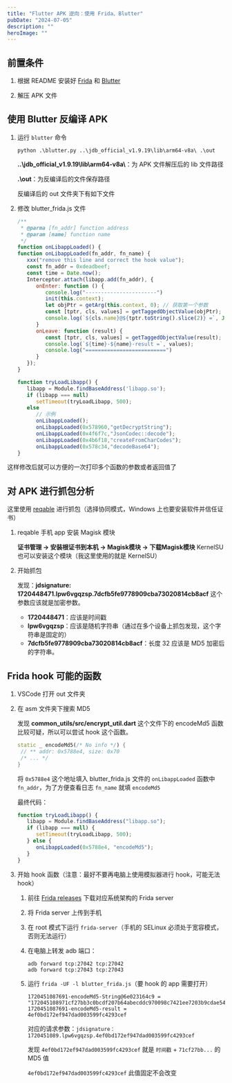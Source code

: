 ```yaml
---
title: "Flutter APK 逆向：使用 Frida、Blutter"
pubDate: "2024-07-05"
description: ""
heroImage: ""
---
```


## 前置条件

1. 根据 README 安装好 [Frida](https://github.com/frida/frida) 和 [Blutter](https://github.com/worawit/blutter)

2. 解压 APK 文件

## 使用 Blutter 反编译 APK

1. 运行 `blutter` 命令

   ```shell
   python .\blutter.py ..\jdb_official_v1.9.19\lib\arm64-v8a\ .\out
   ```

   **..\jdb_official_v1.9.19\lib\arm64-v8a\\**：为 APK 文件解压后的 lib 文件路径

   **.\out**：为反编译后的文件保存路径

   <ImagePreview src="https://static.yumdeb.top/picx-images-hosting/20240708/image.7ljvh7dy4l.webp" />

   反编译后的 out 文件夹下有如下文件

   <ImagePreview src="https://static.yumdeb.top/picx-images-hosting/20240708/image.32hue8gt32.webp" />

2. 修改 blutter_frida.js 文件

   ```js ins={1-4,6,9,12,18-22,33-36} del={5,7-8,32}
   /**
    * @parma [fn_addr] function address
    * @param [name] function name
    */
   function onLibappLoaded() {
   function onLibappLoaded(fn_addr, fn_name) {
      xxx("remove this line and correct the hook value");
      const fn_addr = 0xdeadbeef;
      const time = Date.now();
      Interceptor.attach(libapp.add(fn_addr), {
         onEnter: function () {
            console.log("-----------------------")
            init(this.context);
            let objPtr = getArg(this.context, 0); // 获取第一个参数
            const [tptr, cls, values] = getTaggedObjectValue(objPtr);
            console.log(`${cls.name}@${tptr.toString().slice(2)} =`, JSON.stringify(values, null, 2));
         }
         onLeave: function (result) {
            const [tptr, cls, values] = getTaggedObjectValue(result);
            console.log(`${time}-${name}-result =`, values);
            console.log("==========================")
         }
      });
   }

   function tryLoadLibapp() {
      libapp = Module.findBaseAddress('libapp.so');
      if (libapp === null)
         setTimeout(tryLoadLibapp, 500);
      else
         // 示例
         onLibappLoaded();
         onLibappLoaded(0x578960,"getDecryptString");
         onLibappLoaded(0x4f6f7c,"JsonCodec::decode");
         onLibappLoaded(0x4b6f18,"createFromCharCodes");
         onLibappLoaded(0x578c34,"decodeBase64");
   }
   ```

这样修改后就可以方便的一次打印多个函数的参数或者返回值了

## 对 APK 进行抓包分析

这里使用 [reqable](https://reqable.com/) 进行抓包（选择协同模式，Windows 上也要安装软件并信任证书）

1. reqable 手机 app 安装 Magisk 模块

   **证书管理 -> 安装根证书到本机 -> Magisk模块 -> 下载Magisk模块**
   KernelSU 也可以安装这个模块（我这里使用的就是 KernelSU）

   <ImagePreview src="https://static.yumdeb.top/picx-images-hosting/20240708/Screenshot_20240708_220215.4g4dibt6uu.webp" />

2. 开始抓包

   发现：**jdsignature: 1720448471.lpw6vgqzsp.7dcfb5fe9778909cba73020814cb8acf** 这个参数应该就是加密参数。
   
   - **1720448471**：应该是时间戳
   - **lpw6vgqzsp**：应该是随机字符串（通过在多个设备上抓包发现，这个字符串是固定的）
   - **7dcfb5fe9778909cba73020814cb8acf**：长度 32 应该是 MD5 加密后的字符串。

## Frida hook 可能的函数

1. VSCode 打开 out 文件夹

2. 在 asm 文件夹下搜索 MD5

   发现 **common_utils/src/encrypt_util.dart** 这个文件下的 encodeMd5 函数比较可疑，所以可以尝试 hook 这个函数。

   ```dart
   static _ encodeMd5(/* No info */) {
    // ** addr: 0x5788e4, size: 0x70
    /* ... */
   }
   ```

   将 `0x5788e4` 这个地址填入 blutter_frida.js 文件的 `onLibappLoaded` 函数中 `fn_addr`，为了方便查看日志 `fn_name` 就填 `encodeMd5`

   最终代码：

   ```javascript
   function tryLoadLibapp() {
      libapp = Module.findBaseAddress("libapp.so");
      if (libapp === null) {
         setTimeout(tryLoadLibapp, 500);
      } else {
         onLibappLoaded(0x5788e4, "encodeMd5");
      }
   }
   ```

3. 开始 hook 函数（注意：最好不要再电脑上使用模拟器进行 hook，可能无法 hook）

   1. 前往 [Frida releases](https://github.com/frida/frida/releases) 下载对应系统架构的 Frida server
   2. 将 Frida server 上传到手机
   3. 在 root 模式下运行 `frida-server`（手机的 SELinux 必须处于宽容模式，否则无法运行）

      <ImagePreview src="https://static.yumdeb.top/picx-images-hosting/20240708/image.ese3zb0um.webp" />

   4. 在电脑上转发 adb 端口：

      ```shell
      adb forward tcp:27042 tcp:27042
      adb forward tcp:27043 tcp:27043
      ```

   5. 运行 `frida -UF -l blutter_frida.js`（要 hook 的 app 需要打开）

      <ImagePreview src="https://static.yumdeb.top/picx-images-hosting/20240708/image.1zi53gc2ak.webp" />

      ```plaintext
      1720451087691-encodeMd5-String@6e023164c9 = "172045108971cf27bb3c0bcdf207b64abecddc970098c7421ee7203b9cdae54478478a199e7d5a6e1a57691123c1a931c057842fb73ba3b3c83bcd69c17ccf174081e3d8aa"
      1720451087691-encodeMd5-result = 4ef0bd172ef947dad003599fc4293cef
      ```

      对应的请求参数：`jdsignature：1720451089.lpw6vgqzsp.4ef0bd172ef947dad003599fc4293cef`

      发现 `4ef0bd172ef947dad003599fc4293cef` 就是 `时间戳` + `71cf27bb...` 的 MD5 值

      `4ef0bd172ef947dad003599fc4293cef` 此值固定不会改变
